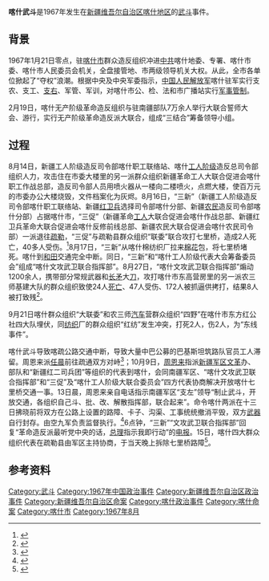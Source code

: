 '''喀什武斗'''是1967年发生在[[新疆维吾尔自治区|新疆维吾尔自治区]][[喀什地区|喀什地区]]的[[武斗|武斗]]事件。

== 背景 ==
1967年1月21日零点，驻[[喀什市|喀什市]]群众造反组织冲进[[中共|中共]]喀什地委、专署、喀什市委、喀什市人民委员会机关，全盘接管地、市两级领导机关大权。从此，全市各单位掀起了“夺权”浪潮。根据中央及中央军委指示，[[中国人民解放军|中国人民解放军]]喀什驻军实行支农、支工、[[支右|支右]]、军管、军训，对喀什市公、检、法和市广播站实行[[军事管制|军事管制]]。

2月19日，喀什无产阶级革命造反组织与驻南疆部队7万余人举行大联合誓师大会、游行，实行无产阶级革命造反派大联合，组成“三结合”筹备领导小组。
== 过程 ==
8月14日，新疆工人阶级造反司令部喀什职工联络站、喀什[[工人阶级|工人阶级]]造反总司令部组织人力，攻击住在市委大楼里的另一派群众组织新疆革命工人大联合促进会喀什职工作战总部，造反司令部人员用喷火器从一楼向二楼喷火，点燃大楼，使百万元的市委办公大楼烧毁，文件档案化为灰烬。8月16日，“三新”（新疆工人阶级造反司令部喀什职工联络站、新疆[[红卫兵|红卫兵]]选择司令部喀什分部、新疆[[农民|农民]]造反司令部喀什分部）占据喀什市，“三促”（新疆革命[[工人|工人]]大联合促进会喀什作战总部、新疆红卫兵革命大联合促进会喀什反修前线总部、新疆农民大联合促进会喀什农民司令部）一派退往[[疏勒|疏勒]]，“三促”与疏勒县群众组织“联委”联合攻打七里桥，造成2人死亡，40多人受伤。<ref>{{Cite web |url=http://ksdaj.gov.cn/portal.php?mod=view&aid=526 |title=1967年喀什地区大事记 |accessdate=2014-08-31 |archive-date=2014-09-03 |archive-url=https://web.archive.org/web/20140903110525/http://ksdaj.gov.cn/portal.php?mod=view&aid=526 |dead-url=yes }}</ref>8月17日，“三新”从喀什棉纺织厂拉来[[棉花|棉花]]包，将七里桥堵死。喀什到[[和田|和田]]交通完全中断。同日，“三新”和“喀什工人阶级代表大会筹备委员会”组成“喀什文攻武卫联合指挥部”。8月27日，“喀什文攻武卫联合指挥部”煽动1200余人，携带部分常规武器和[[长矛|长矛]]大[[刀|刀]]，攻打喀什市东高营房里的另一派农三师基建大队的群众组织致使24人[[死亡|死亡]]、47人受伤、172人被抓逼供拷打，结果8人被打致残<ref>{{Cite book|title=喀什地区志 下|last=李宏，姜宗禹主编|first=|publisher=乌鲁木齐：新疆人民出版社|year=2004.06|isbn=7-228-08818-2|location=|pages=1122}}</ref>。

9月21日喀什群众组织“大联委”和农三师[[汽车|汽车]]营群众组织“四野”在喀什市东方红公社四大队埋伏，同[[纺织|纺织]]厂的群众组织“红纺”发生冲突，打死2人，伤2人，为“东线事件”。

喀什武斗导致喀疏公路交通中断，导致大量中巴公募的巴基斯坦筑路队官员工人滞留。周恩来派[[任晨|任晨]]前往疏通双方对峙<ref>{{Cite book|title=守疆儒将任晨|last=薛春德著|first=|publisher=北京：解放军出版社|year=1999.01|isbn=7-5065-3621-8|location=|pages=440-442}}</ref>；10月9日，[[周恩来|周恩来]]指派[[新疆军区|新疆军区]][[文革|文革]]办、部队和“新疆红二司兵团”等组织的代表到喀什，会同南疆军区、“喀什文攻武卫联合指挥部”和“三促”及“喀什工人阶级大联合委员会”四方代表协商解决开放喀什七里桥交通一事。13日晨，周恩来亲自电话指示南疆军区“支左”领导“制止武斗，开放交通，各组织自己斗、批、改、解散指挥部，联合起来”。命令喀什两派在十三日拂晓前将双方在公路上设置的路障、卡子、沟渠、工事统统撤消平毁，双方[[武器|武器]]自行封存。由空九军负责监督执行。<ref>{{Cite web |url=http://www.eywedu.com/zhouenlaihj/2-zelnp066.htm |title=周恩来年谱 1967年 |access-date=2014-08-31 |archive-url=https://web.archive.org/web/20150924005345/http://www.eywedu.com/zhouenlaihj/2-zelnp066.htm |archive-date=2015-09-24 |dead-url=yes }}</ref>6点钟，“三新”“文攻武卫联合指挥部”回复“革命造反派最听党中央的话，[[总理|总理]]指示我即行动”的[[电报|电报]]。15日，喀什四大群众组织代表在疏勒县由军区主持协商，于当天晚上拆除七里桥路障<ref>{{Cite book|title=中国共产党喀什市简史|last=侯瑞杰主编|first=|publisher=乌鲁木齐：新疆人民出版社|year=2009.09|isbn=978-7-228-12878-5|location=|pages=131-132}}</ref>。

==参考资料==

{{Reflist|2}}

{{文革编年史}}
[[Category:武斗|Category:武斗]]
[[Category:1967年中国政治事件|Category:1967年中国政治事件]]
[[Category:新疆维吾尔自治区政治事件|Category:新疆维吾尔自治区政治事件]]
[[Category:新疆维吾尔自治区命案|Category:新疆维吾尔自治区命案]]
[[Category:喀什政治事件|Category:喀什政治事件]]
[[Category:喀什命案|Category:喀什命案]]
[[Category:喀什市|Category:喀什市]]
[[Category:1967年8月|Category:1967年8月]]